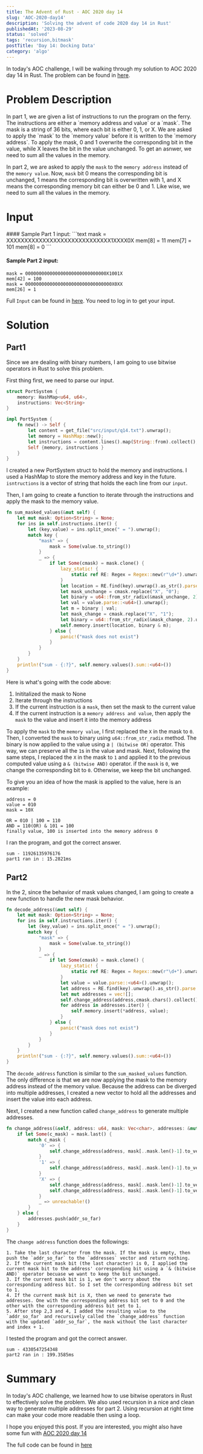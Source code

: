 ```yaml
---
title: The Advent of Rust - AOC 2020 day 14
slug: 'AOC-2020-day14'
description: 'Solving the advent of code 2020 day 14 in Rust'
publishedAt: '2023-08-29'
status: 'solved'
tags: 'recursion,bitmask'
postTitle: 'Day 14: Docking Data'
category: 'algo'
---
```


In today's AOC challenge, I will be walking through my solution to AOC 2020 day 14 in Rust. The problem can be found in [here](https://adventofcode.com/2020/day/14).

# Problem Description
<Collapse>
In part 1, we are given a list of instructions to run the program on the ferry. The instructions are either a `memory address and value` or a `mask`. The mask is a string of 36 bits, where each bit is either 0, 1, or X. We are asked to apply the `mask` to the `memory value` before it is written to the `memory address`. To apply the mask, 0 and 1 overwrite the corresponding bit in the value, while X leaves the bit in the value unchanged. To get an asnwer, we need to sum all the values in the memory.

In part 2, we are asked to apply the `mask` to the `memory address` instead of the `memory value`. Now, `mask` bit 0 means the corresponding bit is unchanged, 1 means the corresponding bit is overwritten with 1, and X means the corresponding memory bit can either be 0 and 1. Like wise, we need to sum all the values in the memory.
</Collapse>

# Input
<Collapse>
#### Sample Part 1 input:
```text
mask = XXXXXXXXXXXXXXXXXXXXXXXXXXXXX1XXXX0X
mem[8] = 11
mem[7] = 101
mem[8] = 0
```

#### Sample Part 2 input:
```text
mask = 000000000000000000000000000000X1001X
mem[42] = 100
mask = 00000000000000000000000000000000X0XX
mem[26] = 1
```
Full `Input` can be found in [here](https://adventofcode.com/2020/day/14/input). You need to log in to get your input.
</Collapse>

# Solution

## Part1

Since we are dealing with binary numbers, I am going to use bitwise operators in Rust to solve this problem.

First thing first, we need to parse our input.

```rust
struct PortSystem {
    memory: HashMap<u64, u64>,
    instructions: Vec<String>
}

impl PortSystem {
    fn new() -> Self {
        let content = get_file("src/input/q14.txt").unwrap();
        let memory = HashMap::new();
        let instructions = content.lines().map(String::from).collect();
        Self {memory, instructions }
    }
}
```

I created a new PortSystem struct to hold the memory and instructions. I used a HashMap to store the memory address and key in the future. `isntructions` is a vector of string that holds the each line from our `input`.

Then, I am going to create a function to iterate through the instructions and apply the mask to the memory value.

```rust
fn sum_masked_values(&mut self) {
    let mut mask: Option<String> = None;
    for ins in self.instructions.iter() {
        let (key,value) = ins.split_once(" = ").unwrap();
        match key {
            "mask" => {
                mask = Some(value.to_string())
            }
            _ => {
                if let Some(cmask) = mask.clone() {
                    lazy_static! {
                        static ref RE: Regex = Regex::new(r"\d+").unwrap(); 
                    }
                    let location = RE.find(key).unwrap().as_str().parse::<u64>().unwrap();
                    let mask_unchange = cmask.replace("X", "0");
                    let binary = u64::from_str_radix(&mask_unchange, 2).unwrap();
                    let val = value.parse::<u64>().unwrap();
                    let m = binary | val;
                    let mask_change = cmask.replace("X", "1");
                    let binary = u64::from_str_radix(&mask_change, 2).unwrap();
                    self.memory.insert(location, binary & m);
                } else {
                    panic!("mask does not exist")
                }
            }
        }
    }
    println!("sum - {:?}", self.memory.values().sum::<u64>())
}
```

Here is what's going with the code above:

1. Inititalized the mask to None
2. Iterate through the instructions
3. If the current instruction is a `mask`, then set the mask to the current value
4. If the current instruction is a `memory address and value`, then apply the `mask` to the value and insert it into the memory address

To apply the `mask` to the `memory value`, I first replaced the `X` in the mask to `0`. Then, I converted the `mask` to binary using `u64::from_str_radix` method. The binary is now applied to the value using a `| (bitwise OR)` operator. This way, we can preserve all the `1`s in the value and mask. Next, following the same steps, I replaced the `X` in the mask to `1` and applied it to the previous computed value using a `& (bitwise AND)` operator. if the `mask` is `0`, we change the corresponding bit to `0`. Otherwise, we keep the bit unchanged.

To give you an idea of how the mask is applied to the value, here is an example:

```text
address = 0
value = 010
mask = 10X

OR = 010 | 100 = 110
AND = 110(OR) & 101 = 100
finally value, 100 is inserted into the memory address 0 
```

I ran the program, and got the correct answer.

```text
sum - 11926135976176
part1 ran in : 15.2821ms
```

## Part2

In the 2, since the behavior of mask values changed, I am going to create a new function to handle the new mask behavior. 

```rust
fn decode_address(&mut self) {
    let mut mask: Option<String> = None;
    for ins in self.instructions.iter() {
        let (key,value) = ins.split_once(" = ").unwrap();
        match key {
            "mask" => {
                mask = Some(value.to_string())
            }
            _ => {
                if let Some(cmask) = mask.clone() {
                    lazy_static! {
                        static ref RE: Regex = Regex::new(r"\d+").unwrap(); 
                    }
                    let value = value.parse::<u64>().unwrap();
                    let address = RE.find(key).unwrap().as_str().parse::<u64>().unwrap();
                    let mut addresses = vec![];
                    self.change_address(address,cmask.chars().collect(), &mut addresses, 0, 0 );
                    for address in addresses.iter() {
                        self.memory.insert(*address, value);
                    }
                } else {
                    panic!("mask does not exist")
                }
            }
        }
    }
    println!("sum - {:?}", self.memory.values().sum::<u64>())
}
```

The `decode_address` function is similar to the `sum_masked_values` function. The only difference is that we are now applying the mask to the memory address instead of the memory value. Because the address can be diverged into multiple addresses, I created a new vector to hold all the addresses and insert the value into each address. 

Next, I created a new function called `change_address` to generate multiple addresses.

```rust
fn change_address(&self, address: u64, mask: Vec<char>, addresses: &mut Vec<u64>, idx: usize, addr_so_far: u64) {
    if let Some(c_mask) = mask.last() {
        match c_mask {
            '0' => {
                self.change_address(address, mask[..mask.len()-1].to_vec(), addresses, idx + 1, addr_so_far + (address & (1 << idx)))
            }
            '1' => {
                self.change_address(address, mask[..mask.len()-1].to_vec(), addresses, idx + 1, addr_so_far + (1 << idx))
            }
            'X' => {
                self.change_address(address, mask[..mask.len()-1].to_vec(), addresses, idx + 1, addr_so_far + (0 << idx));
                self.change_address(address, mask[..mask.len()-1].to_vec(), addresses, idx + 1, addr_so_far + (1 << idx));
            }
            _ => unreachable!()
        }
    } else {
        addresses.push(addr_so_far)
    }
}
```

The `change address` function does the followings:

    1. Take the last character from the mask. If the mask is empty, then push the `addr_so_far` to the `addresses` vector and return nothing.
    2. If the current mask bit (the last character) is 0, I applied the current mask bit to the address' corresponding bit using a `& (bitwise AND)` operator becuase we want to keep the bit unchanged. 
    3. If the current mask bit is 1, we don't worry about the corresponding address bit. So I set the corresponding address bit set to 1. 
    4. If the current mask bit is X, then we need to generate two addresses. One with the corresponding address bit set to 0 and the other with the corresponding address bit set to 1.
    5. After step 2,3 and 4, I added the resulting value to the `addr_so_far` and recursively called the `change_address` function with the updated `addr_so_far`, the mask without the last character and index + 1.

I tested the program and got the correct answer.

```text
sum - 4330547254348
part2 ran in : 199.3585ms
```

# Summary

In today's AOC challenge, we learned how to use bitwise operators in Rust to effectively solve the problem. We also used recursion in a nice and clean way to generate multiple addresses for part 2. Using recursion at right time can make your code more readable then using a loop.

I hope you enjoyed this post. If you are interested, you might also have some fun with [AOC 2020 day 14](https://adventofcode.com/2020/day/14)

The full code can be found in [here](https://github.com/tomhyhan/advent_rust/blob/main/advent-2020/src/q14.rs)